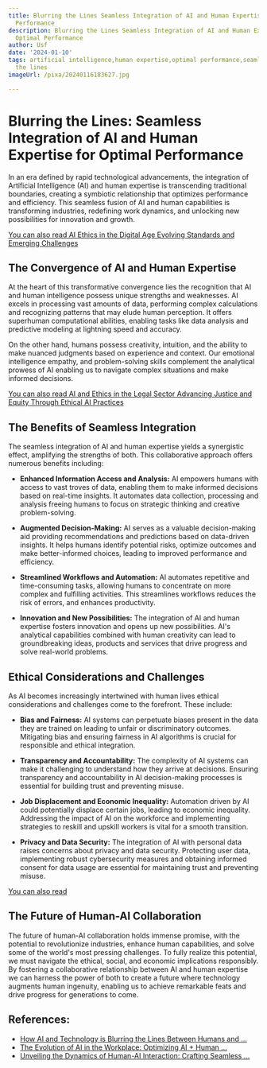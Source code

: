 ```yaml
---
title: Blurring the Lines Seamless Integration of AI and Human Expertise for Optimal
  Performance
description: Blurring the Lines Seamless Integration of AI and Human Expertise for
  Optimal Performance
author: Usf
date: '2024-01-10'
tags: artificial intelligence,human expertise,optimal performance,seamless integration,blurring
  the lines
imageUrl: /pixa/20240116183627.jpg

---
```

# Blurring the Lines: Seamless Integration of AI  and Human Expertise for Optimal Performance 

In an  era defined by rapid technological advancements, the integration of Artificial Intelligence (AI) and human expertise is transcending traditional boundaries, creating a symbiotic relationship that  optimizes performance and efficiency. This seamless fusion of AI and human capabilities is transforming industries, redefining work dynamics, and unlocking new possibilities for  innovation and growth. 

[You can also read AI Ethics in the Digital Age Evolving Standards and Emerging Challenges](AI%20Ethics%20in%20the%20Digital%20Age%20Evolving%20Standards%20and%20Emerging%20Challenges)


## The Convergence of AI and Human Expertise 

At the heart of this transformative convergence lies the recognition that AI and human intelligence possess unique strengths and weaknesses. AI excels in processing vast amounts of data, performing complex  calculations and recognizing patterns that may elude human perception. It offers superhuman computational abilities, enabling tasks like data analysis and predictive modeling at lightning speed and accuracy. 

On the other hand, humans possess creativity, intuition, and the ability to make nuanced judgments based on experience and context. Our  emotional intelligence empathy, and problem-solving skills complement the analytical  prowess of AI  enabling us to navigate  complex situations and make informed decisions. 

[You can also read  AI and Ethics in the Legal Sector Advancing Justice and  Equity Through Ethical AI Practices](AI%20and%20Ethics%20in%20the%20Legal%20Sector%20Advancing%20Justice%20and%20Equity%20Through%20Ethical%20AI%20Practices)


##  The Benefits of Seamless Integration 

The seamless integration of AI and human expertise yields  a synergistic effect, amplifying the strengths of both. This  collaborative approach offers numerous benefits including:  

- **Enhanced Information Access and Analysis:** AI empowers humans with access to vast troves of data, enabling them to  make informed decisions based on real-time insights.  It automates data collection, processing and  analysis freeing humans to  focus on  strategic thinking  and creative problem-solving. 


- **Augmented Decision-Making:** AI serves as a valuable decision-making aid providing recommendations and predictions based on data-driven insights. It helps humans identify potential risks, optimize outcomes and make better-informed choices, leading to  improved performance and efficiency. 


- **Streamlined Workflows and Automation:** AI automates repetitive and time-consuming  tasks, allowing humans  to concentrate on more complex and  fulfilling activities. This streamlines  workflows reduces the risk of  errors, and enhances productivity. 


- **Innovation and New Possibilities:**  The integration of  AI and human expertise fosters  innovation and opens up new possibilities. AI's analytical  capabilities combined with  human creativity can lead to groundbreaking ideas, products and services that drive progress and solve real-world problems. 


## Ethical Considerations and Challenges 

As AI becomes increasingly intertwined with human lives ethical considerations  and  challenges  come to the forefront. These include: 

- **Bias and  Fairness:** AI systems  can perpetuate biases present in  the data they are trained on leading to unfair or discriminatory outcomes. Mitigating bias and ensuring fairness in AI  algorithms is crucial for responsible and ethical integration. 


-  **Transparency  and Accountability:** The complexity  of AI systems can make it challenging to understand how they arrive at decisions. Ensuring transparency and accountability  in AI decision-making processes is essential for building trust and preventing  misuse. 


- **Job Displacement and Economic Inequality:** Automation driven by AI could potentially displace certain jobs, leading  to economic inequality. Addressing the impact of AI on  the workforce  and implementing strategies  to reskill and upskill workers  is vital for a smooth transition.  


- **Privacy and  Data Security:** The integration of AI with personal data raises concerns about privacy  and data security. Protecting user data, implementing robust cybersecurity measures and obtaining informed consent for data usage are essential for maintaining trust and preventing  misuse. 


[You can  also read ]()


## The Future of Human-AI  Collaboration 

The future of  human-AI  collaboration holds immense promise, with the potential to revolutionize industries, enhance human capabilities,  and solve  some of the world's most  pressing challenges. To fully realize this potential, we must navigate the ethical,  social, and economic implications responsibly. By fostering a collaborative relationship between AI and human  expertise we can harness the power of  both to create a  future where technology augments human ingenuity, enabling us to achieve remarkable feats and drive  progress for generations to come.

## References:
- [How AI and Technology is Blurring the Lines Between Humans and ...](https://www.expresscomputer.in/guest-blogs/how-ai-and-technology-is-blurring-the-lines-between-humans-and-machines/105150/)
- [The Evolution of AI in the Workplace: Optimizing AI + Human ...](https://medium.com/@carsten.krause/the-evolution-of-ai-in-the-workplace-optimizing-ai-human-intelligence-for-elevated-collaborative-993145064685)
- [Unveiling the Dynamics of Human-AI Interaction: Crafting Seamless ...](https://www.linkedin.com/pulse/unveiling-dynamics-human-ai-interaction-crafting-seamless-conversations)
